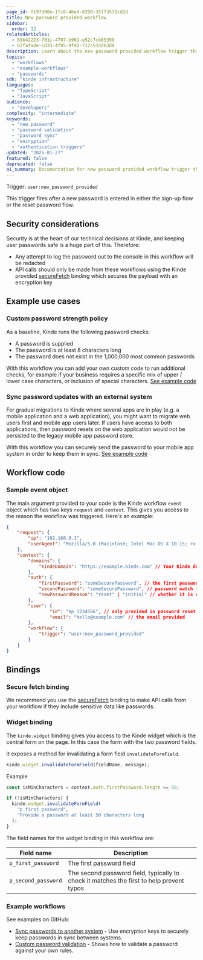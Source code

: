 ```yaml
---
page_id: f197d00e-1fc8-46ed-8290-35773532cd2d
title: New password provided workflow
sidebar:
  order: 12
relatedArticles:
  - 69b42223-701c-4707-b961-e52c7cb05399
  - 62fafade-5d33-4f85-9fd2-712c533db3d0
description: Learn about the new password provided workflow trigger that fires when users set new passwords, enabling custom validation and secure password synchronization with external systems.
topics:
  - "workflows"
  - "example-workflows"
  - "passwords"
sdk: "kinde infrastructure"
languages:
  - "TypeScript"
  - "JavaScript"
audience:
  - "developers"
complexity: "intermediate"
keywords:
  - "new password"
  - "password validation"
  - "password sync"
  - "encryption"
  - "authentication triggers"
updated: "2025-01-27"
featured: false
deprecated: false
ai_summary: Documentation for new password provided workflow trigger that fires when users set new passwords, enabling custom validation and secure password synchronization with external systems.
---
```


Trigger: `user:new_password_provided`

This trigger fires after a new password is entered in either the sign-up flow or the reset password flow.

## Security considerations

Security is at the heart of our technical decisions at Kinde, and keeping user passwords safe is a huge part of this. Therefore:

- Any attempt to log the password out to the console in this workflow will be redacted
- API calls should only be made from these workflows using the Kinde provided [secureFetch](/workflows/bindings/secure-fetch-binding/) binding which secures the payload with an encryption key

## Example use cases

### Custom password strength policy

As a baseline, Kinde runs the following password checks:

- A password is supplied
- The password is at least 8 characters long
- The password does not exist in the 1,000,000 most common passwords

With this workflow you can add your own custom code to run additional checks, for example if your business requires a specific mix of upper / lower case characters, or inclusion of special characters. [See example code](https://github.com/kinde-starter-kits/workflow-examples/blob/main/newPassword/customPasswordValidationWorkflow.ts)

### Sync password updates with an external system

For gradual migrations to Kinde where several apps are in play (e.g. a mobile application and a web application), you might want to migrate web users first and mobile app users later. If users have access to both applications, then password resets on the web application would not be persisted to the legacy mobile app password store.

With this workflow you can securely send the password to your mobile app system in order to keep them in sync. [See example code](https://github.com/kinde-starter-kits/workflow-examples/blob/main/newPassword/securelySyncPasswordWorkflow.ts)

## Workflow code

### Sample event object

The main argument provided to your code is the Kinde workflow `event` object which has two keys `request` and `context`. This gives you access to the reason the workflow was triggered. Here's an example:

```json
{
	"request": {
        "ip": "192.168.0.1",
        "userAgent": "Mozilla/5.0 (Macintosh; Intel Mac OS X 10.15; rv:135.0) Gecko/20100101 Firefox/135.0"
    },
	"context": {
		"domains": {
			"kindeDomain": "https://example.kinde.com" // Your Kinde domain
		},
		"auth": {
			"firstPassword": "someSecurePassword", // the first password entered
			"secondPassword": "someSecurePassword", // password match field
			"newPasswordReason": "reset" | "initial" // whether it is registration or reset
		},
		"user": {
				"id": "kp_1234566", // only provided in password reset flows as otherwise new user
				"email": "hello@example.com" // the email provided
		},
		"workflow": {
			"trigger": "user:new_password_provided"
		}
	}
}
```

## Bindings

### Secure fetch binding

We recommend you use the [secureFetch](/workflows/bindings/secure-fetch-binding/) binding to make API calls from your workflow if they include sensitive data like passwords.

### Widget binding

The `kinde.widget` binding gives you access to the Kinde widget which is the central form on the page. In this case the form with the two password fields.

It exposes a method for invalidating a form field `invalidateFormField`.

```js
kinde.widget.invalidateFormField(fieldName, message);
```

Example

```js
const isMinCharacters = context.auth.firstPassword.length >= 50;

if (!isMinCharacters) {
  kinde.widget.invalidateFormField(
    "p_first_password",
    "Provide a password at least 50 characters long
  );
}
```

The field names for the widget binding in this workflow are:

| Field name          | Description                                                                              |
| ------------------- | ---------------------------------------------------------------------------------------- |
| `p_first_password`  | The first password field                                                                 |
| `p_second_password` | The second password field, typically to check it matches the first to help prevent typos |

### Example workflows

See examples on GitHub:

- [Sync passwords to another system](https://github.com/kinde-starter-kits/workflow-examples/blob/main/newPassword/securelySyncPasswordWorkflow.ts) - Use encryption keys to securely keep passwords in sync between systems.
- [Custom password validation](https://github.com/kinde-starter-kits/workflow-examples/blob/main/newPassword/customPasswordValidationWorkflow.ts) - Shows how to validate a password against your own rules.
